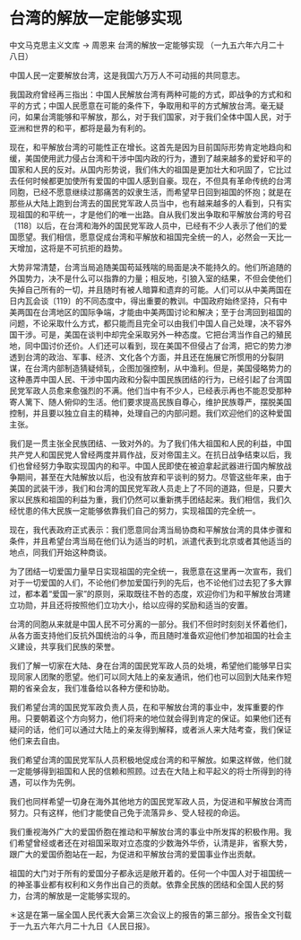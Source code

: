 # 台湾的解放一定能够实现

中文马克思主义文库 -> 周恩来
台湾的解放一定能够实现
（一九五六年六月二十八日）

中国人民一定要解放台湾，这是我国六万万人不可动摇的共同意志。

我国政府曾经再三指出：中国人民解放台湾有两种可能的方式，即战争的方式和和平的方式；中国人民愿意在可能的条件下，争取用和平的方式解放台湾。毫无疑问，如果台湾能够和平解放，那么，对于我们国家，对于我们全体中国人民，对于亚洲和世界的和平，都将是最为有利的。

现在，和平解放台湾的可能性正在增长。这首先是因为目前国际形势肯定地趋向和缓，美国使用武力侵占台湾和干涉中国内政的行为，遭到了越来越多的爱好和平的国家和人民的反对。从国内形势说，我们伟大的祖国是更加壮大和巩固了，它比过去任何时候都更加使所有爱国的中国人感到自豪。现在，不但具有革命传统的台湾同胞，已经不愿意继续过那痛苦的奴隶生活，而希望早日回到祖国的怀抱；就是在那些从大陆上跑到台湾去的国民党军政人员当中，也有越来越多的人看到，只有实现祖国的和平统一，才是他们的唯一出路。自从我们发出争取和平解放台湾的号召〔118〕以后，在台湾和海外的国民党军政人员中，已经有不少人表示了他们的爱国愿望。我们相信，愿意促成台湾和平解放和祖国完全统一的人，必然会一天比一天增加，这将是不可抗拒的趋势。

大势非常清楚，台湾当局追随美国苟延残喘的局面是决不能持久的。他们所追随的外国势力，决不是什么可以指靠的力量；相反地，引狼入室的结果，不但会使他们失掉自己所有的一切，并且随时有被人暗算和遗弃的可能。人们可以从中美两国在日内瓦会谈〔119〕的不同态度中，得出重要的教训。中国政府始终坚持，只有中美两国在台湾地区的国际争端，才能由中美两国讨论和解决；至于台湾回到祖国的问题，不论采取什么方式，都只能而且完全可以由我们中国人自己处理，决不容外国干涉。可是，美国在谈判中却完全采取另外一种态度。它把台湾当作自己的殖民地，同中国讨价还价。人们还可以看到，现在美国不但侵占了台湾，把它的势力渗透到台湾的政治、军事、经济、文化各个方面，并且还在施展它所惯用的分裂阴谋，在台湾内部制造猜疑倾轧，企图加强控制，从中渔利。但是，美国侵略势力的这种愚弄中国人民、干涉中国内政和分裂中国民族团结的行为，已经引起了台湾国民党军政人员愈来愈强烈的不满。他们当中有不少人，已经表示再也不能忍受那种寄人篱下、随人俯仰的生活。他们要求提高民族自尊心，维护民族尊严，摆脱美国控制，并且要以独立自主的精神，处理自己的内部问题。我们欢迎他们的这种爱国主张。

我们是一贯主张全民族团结、一致对外的。为了我们伟大祖国和人民的利益，中国共产党人和国民党人曾经两度并肩作战，反对帝国主义。在抗日战争结束以后，我们也曾经努力争取实现国内的和平。中国人民即使在被迫拿起武器进行国内解放战争期间，甚至在大陆解放以后，也没有放弃和平谈判的努力。尽管这些年来，由于美国的武装干涉，我们和台湾的国民党军政人员走上了不同的道路，但是，只要大家以民族和祖国的利益为重，我们仍然可以重新携手团结起来。我们相信，我们久经忧患的伟大民族一定能够依靠我们自己的努力，实现祖国的完全统一。

现在，我代表政府正式表示：我们愿意同台湾当局协商和平解放台湾的具体步骤和条件，并且希望台湾当局在他们认为适当的时机，派遣代表到北京或者其他适当的地点，同我们开始这种商谈。

为了团结一切爱国力量早日实现祖国的完全统一，我愿意在这里再一次宣布，我们对于一切爱国的人们，不论他们参加爱国行列的先后，也不论他们过去犯了多大罪过，都本着“爱国一家”的原则，采取既往不咎的态度，欢迎你们为和平解放台湾建立功勋，并且还将按照他们立功大小，给以应得的奖励和适当的安置。

台湾的同胞从来就是中国人民不可分离的一部分。我们不但时时刻刻关怀着他们，从各方面支持他们反抗外国统治的斗争，而且随时准备欢迎他们参加祖国的社会主义建设，共享我们民族的荣誉。

我们了解一切家在大陆、身在台湾的国民党军政人员的处境，希望他们能够早日实现同家人团聚的愿望。他们可以同大陆上的亲友通讯，他们也可以回到大陆来作短期的省亲会友，我们准备给以各种方便和协助。

我们希望台湾的国民党军政负责人员，在和平解放台湾的事业中，发挥重要的作用。只要朝着这个方向努力，他们将来的地位就会得到肯定的保证。如果他们还有疑问的话，他们可以通过大陆上的亲友得到解释，或者派人来大陆考查，我们保证他们来去自由。

我们希望台湾的国民党军队人员积极地促成台湾的和平解放。如果这样做，他们就一定能够得到祖国和人民的信赖和照顾。过去在大陆上和平起义的将士所得到的待遇，可以作为先例。

我们也同样希望一切身在海外其他地方的国民党军政人员，为促进和平解放台湾而努力。只有这样，他们才能使自己免于流落异乡、受人轻视的命运。

我们重视海外广大的爱国侨胞在推动和平解放台湾的事业中所发挥的积极作用。我们希望曾经或者还在对祖国采取对立态度的少数海外华侨，认清是非，省察大势，跟广大的爱国侨胞站在一起，为促进和平解放台湾的爱国事业作出贡献。

祖国的大门对于所有的爱国分子都永远是敞开着的。任何一个中国人对于祖国统一的神圣事业都有权利和义务作出自己的贡献。依靠全民族的团结和全国人民的努力，台湾的解放是一定能够实现的。

＊这是在第一届全国人民代表大会第三次会议上的报告的第三部分。报告全文刊载于一九五六年六月二十九日《人民日报》。

